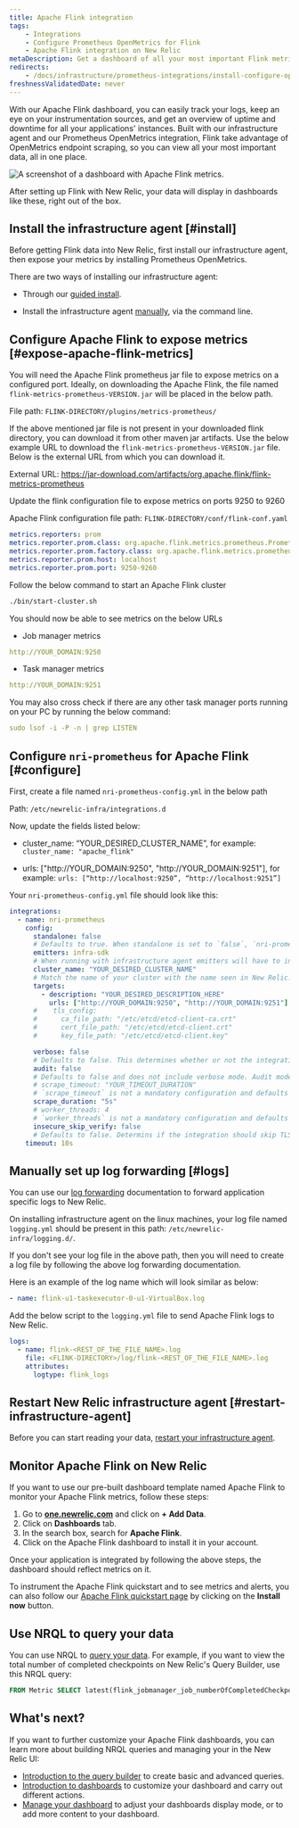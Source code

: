 ```yaml
---
title: Apache Flink integration
tags:
    - Integrations
    - Configure Prometheus OpenMetrics for Flink
    - Apache Flink integration on New Relic
metaDescription: Get a dashboard of all your most important Flink metrics with our quickstart.
redirects:
    - /docs/infrastructure/prometheus-integrations/install-configure-openmetrics/install-apache-flink/
freshnessValidatedDate: never
---
```



With our Apache Flink dashboard, you can easily track your logs, keep an eye on your instrumentation sources, and get an overview of uptime and downtime for all your applications' instances. Built with our infrastructure agent and our Prometheus OpenMetrics integration, Flink <InlinePopover type="dashboards" /> take advantage of OpenMetrics endpoint scraping, so you can view all your most important data, all in one place.

<img
    src={dashboardsApacheFlinkQuickstart}
    title="Apache Flink dashboard landing page"
    alt="A screenshot of a dashboard with Apache Flink metrics."
/>
<figcaption>
After setting up Flink with New Relic, your data will display in dashboards like these, right out of the box. 
</figcaption> 

## Install the infrastructure agent [#install]

Before getting Flink data into New Relic, first install our infrastructure agent, then expose your metrics by installing Prometheus OpenMetrics.

There are two ways of installing our infrastructure agent:

* Through our [guided install](https://one.newrelic.com/nr1-core?state=5e236fa2-fbfd-1f53-e55d-9241d2a73068). 

* Install the infrastructure agent [manually](/docs/infrastructure/install-infrastructure-agent/linux-installation/install-infrastructure-monitoring-agent-linux), via the command line.

## Configure Apache Flink to expose metrics [#expose-apache-flink-metrics]
You will need the Apache Flink prometheus jar file to expose metrics on a configured port. Ideally, on downloading the Apache Flink, the file named `flink-metrics-prometheus-VERSION.jar` will be placed in the below path.

File path: `FLINK-DIRECTORY/plugins/metrics-prometheus/`

If the above mentioned jar file is not present in your downloaded flink directory, you can download it from other maven jar artifacts. Use the below example URL to download the `flink-metrics-prometheus-VERSION.jar` file. Below is the external URL from which you can download it.

External URL: https://jar-download.com/artifacts/org.apache.flink/flink-metrics-prometheus

Update the flink configuration file to expose metrics on ports 9250 to 9260

Apache Flink configuration file path: `FLINK-DIRECTORY/conf/flink-conf.yaml`

```yml
metrics.reporters: prom
metrics.reporter.prom.class: org.apache.flink.metrics.prometheus.PrometheusReporter
metrics.reporter.prom.factory.class: org.apache.flink.metrics.prometheus.PrometheusReporterFactory
metrics.reporter.prom.host: localhost
metrics.reporter.prom.port: 9250-9260
```

Follow the below command to start an Apache Flink cluster

```bash
./bin/start-cluster.sh
```

You should now be able to see metrics on the below URLs
- Job manager metrics
```yml
http://YOUR_DOMAIN:9250
```
- Task manager metrics
```yml
http://YOUR_DOMAIN:9251
```
You may also cross check if there are any other task manager ports running on your PC by running the below command:

```yml
sudo lsof -i -P -n | grep LISTEN
```

## Configure `nri-prometheus` for Apache Flink [#configure]

First, create a file named `nri-prometheus-config.yml` in the below path

Path: `/etc/newrelic-infra/integrations.d`

Now, update the fields listed below:

* cluster_name: “YOUR_DESIRED_CLUSTER_NAME”, for example: `cluster_name: "apache_flink"`

* urls: ["http://YOUR_DOMAIN:9250", "http://YOUR_DOMAIN:9251"], for example: `urls: [“http://localhost:9250”, “http://localhost:9251”]`

Your `nri-prometheus-config.yml` file should look like this:

```yml
integrations:
  - name: nri-prometheus
    config:
      standalone: false
      # Defaults to true. When standalone is set to `false`, `nri-prometheus` requires an infrastructure agent to send data.
      emitters: infra-sdk
      # When running with infrastructure agent emitters will have to include infra-sdk
      cluster_name: "YOUR_DESIRED_CLUSTER_NAME"
      # Match the name of your cluster with the name seen in New Relic. 
      targets:
        - description: "YOUR_DESIRED_DESCRIPTION_HERE"
          urls: ["http://YOUR_DOMAIN:9250", "http://YOUR_DOMAIN:9251"]
      #    tls_config:
      #      ca_file_path: "/etc/etcd/etcd-client-ca.crt"
      #      cert_file_path: "/etc/etcd/etcd-client.crt"
      #      key_file_path: "/etc/etcd/etcd-client.key"

      verbose: false
      # Defaults to false. This determines whether or not the integration should run in verbose mode.
      audit: false
      # Defaults to false and does not include verbose mode. Audit mode logs the uncompressed data sent to New Relic and can lead to a high log volume.
      # scrape_timeout: "YOUR_TIMEOUT_DURATION"
      # `scrape_timeout` is not a mandatory configuration and defaults to 30s. The HTTP client timeout when fetching data from endpoints.
      scrape_duration: "5s"
      # worker_threads: 4
      # `worker_threads` is not a mandatory configuration and defaults to `4` for clusters with more than 400 endpoints. Slowly increase the worker thread until scrape time falls between the desired `scrape_duration`. Note: Increasing this value too much results in huge memory consumption if too many metrics are scraped at once.
      insecure_skip_verify: false
      # Defaults to false. Determins if the integration should skip TLS verification or not.
    timeout: 10s
```

## Manually set up log forwarding [#logs]

You can use our [log forwarding](https://docs.newrelic.com/docs/logs/forward-logs/forward-your-logs-using-infrastructure-agent/) documentation to forward application specific logs to New Relic.

On installing infrastructure agent on the linux machines, your log file named `logging.yml` should be present in this path: `/etc/newrelic-infra/logging.d/`.

If you don't see your log file in the above path, then you will need to create a log file by following the above log forwarding documentation.

Here is an example of the log name which will look similar as below:

```yml
- name: flink-u1-taskexecutor-0-u1-VirtualBox.log
```

Add the below script to the `logging.yml` file to send Apache Flink logs to New Relic.

```yml
logs:
  - name: flink-<REST_OF_THE_FILE_NAME>.log 
    file: <FLINK-DIRECTORY>/log/flink-<REST_OF_THE_FILE_NAME>.log
    attributes:
      logtype: flink_logs
```

## Restart New Relic infrastructure agent [#restart-infrastructure-agent]

Before you can start reading your data, [restart your infrastructure agent](/docs/infrastructure/install-infrastructure-agent/manage-your-agent/start-stop-restart-infrastructure-agent/).


## Monitor Apache Flink on New Relic

If you want to use our pre-built dashboard template named Apache Flink to monitor your Apache Flink metrics, follow these steps:

1. Go to **[one.newrelic.com](https://one.newrelic.com/)** and click on **+ Add Data**.
2. Click on **Dashboards** tab.
3. In the search box, search for **Apache Flink**.
4. Click on the Apache Flink dashboard to install it in your account.

Once your application is integrated by following the above steps, the dashboard should reflect metrics on it.

To instrument the Apache Flink quickstart and to see metrics and alerts, you can also follow our [Apache Flink quickstart page](https://newrelic.com/instant-observability/apache-flink) by clicking on the **Install now** button.

## Use NRQL to query your data

You can use NRQL to [query your data](/docs/apis/nerdgraph/examples/nerdgraph-nrql-tutorial/). For example, if you want to view the total number of completed checkpoints on New Relic's Query Builder, use this NRQL query:

```sql
FROM Metric SELECT latest(flink_jobmanager_job_numberOfCompletedCheckpoints) AS 'Number of Completed Checkpoints'
```

## What's next?

If you want to further customize your Apache Flink dashboards, you can learn more about building NRQL queries and managing your <InlinePopover type="dashboards" /> in the New Relic UI:

* [Introduction to the query builder](/docs/query-your-data/explore-query-data/query-builder/introduction-query-builder) to create basic and advanced queries.
* [Introduction to dashboards](/docs/query-your-data/explore-query-data/dashboards/introduction-dashboards) to customize your dashboard and carry out different actions.
* [Manage your dashboard](/docs/query-your-data/explore-query-data/dashboards/manage-your-dashboard) to adjust your dashboards display mode, or to add more content to your dashboard. 
